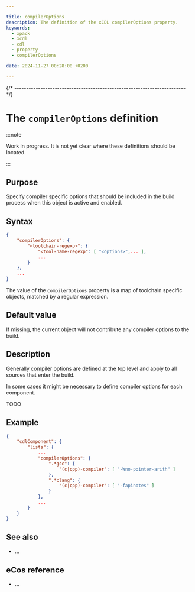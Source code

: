 ```yaml
---

title: compilerOptions
description: The definition of the xCDL compilerOptions property.
keywords:
  - xpack
  - xcdl
  - cdl
  - property
  - compilerOptions

date: 2024-11-27 00:28:00 +0200

---
```



{/* ------------------------------------------------------------------------ */}

# The `compilerOptions` definition

:::note

Work in progress. It is not yet clear where these definitions should be located.

:::

## Purpose

Specify compiler specific options that should be included in the build process when this object is active and enabled.

## Syntax

```json {2}
{
    "compilerOptions": {
        "<toolchain-regexp>": {
            "<tool-name-regexp": [ "<options>",... ],
            ...
        }
    },
    ...
}
```

The value of the `compilerOptions` property is a map of toolchain specific objects, matched by a regular expression.

## Default value

If missing, the current object will not contribute any compiler options to the build.

## Description

Generally compiler options are defined at the top level and apply to all
sources that enter the build.

In some cases it might be necessary to define compiler options for each
component.

TODO

## Example

```json {5}
{
    "cdlComponent": {
        "lists": {
            ...
            "compilerOptions": {
                ".*gcc": {
                    "(c|cpp)-compiler": [ "-Wno-pointer-arith" ]
                },
                ".*clang": {
                    "(c|cpp)-compiler": [ "-fapinotes" ]
                }
            },
            ...
        }
    }
}
```

## See also

- ...

## eCos reference

- ...
